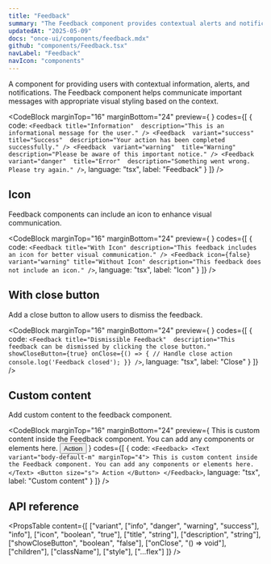 ```yaml
---
title: "Feedback"
summary: "The Feedback component provides contextual alerts and notifications with various styles and customization options."
updatedAt: "2025-05-09"
docs: "once-ui/components/feedback.mdx"
github: "components/Feedback.tsx"
navLabel: "Feedback"
navIcon: "components"
---
```


A component for providing users with contextual information, alerts, and notifications. The Feedback component helps communicate important messages with appropriate visual styling based on the context.

<CodeBlock
  marginTop="16"
  marginBottom="24"
  preview={
    <Column gap="16" fillWidth>
      <Feedback 
        variant="info" 
        title="Information" 
        description="This is an informational message for the user."
      />
      <Feedback 
        variant="success" 
        title="Success" 
        description="Your action has been completed successfully."
      />
      <Feedback 
        variant="warning" 
        title="Warning" 
        description="Please be aware of this important notice."
      />
      <Feedback 
        variant="danger" 
        title="Error" 
        description="Something went wrong. Please try again."
      />
    </Column>
  }
  codes={[
    {
      code:
`<Feedback
    title="Information" 
    description="This is an informational message for the user."
/>
<Feedback 
    variant="success" 
    title="Success" 
    description="Your action has been completed successfully."
/>
<Feedback 
    variant="warning" 
    title="Warning" 
    description="Please be aware of this important notice."
/>
<Feedback 
    variant="danger" 
    title="Error" 
    description="Something went wrong. Please try again."
/>`,
      language: "tsx",
      label: "Feedback"
    }
  ]}
/>

## Icon

Feedback components can include an icon to enhance visual communication.

<CodeBlock
  marginTop="16"
  marginBottom="24"
  preview={
    <Column gap="16" fillWidth>
      <Feedback
        title="With Icon" 
        description="This feedback includes an icon for better visual communication."
      />
      <Feedback 
        icon={false}
        variant="warning"
        title="Without Icon" 
        description="This feedback does not include an icon."
      />
    </Column>
  }
  codes={[
    {
      code:
`<Feedback
    title="With Icon"
    description="This feedback includes an icon for better visual communication."
/>
<Feedback
    icon={false}
    variant="warning"
    title="Without Icon"
    description="This feedback does not include an icon."
/>`,
      language: "tsx",
      label: "Icon"
    }
  ]}
/>

## With close button

Add a close button to allow users to dismiss the feedback.

<CodeBlock
  marginTop="16"
  marginBottom="24"
  preview={
    <Feedback
      title="Dismissible Feedback" 
      description="This feedback can be dismissed by clicking the close button."
      showCloseButton={true}
    />
  }
  codes={[
    {
      code:
`<Feedback
    title="Dismissible Feedback" 
    description="This feedback can be dismissed by clicking the close button."
    showCloseButton={true}
    onClose={() => {
      // Handle close action
      console.log('Feedback closed');
    }}
/>`,
      language: "tsx",
      label: "Close"
    }
  ]}
/>

## Custom content

Add custom content to the feedback component.

<CodeBlock
  marginTop="16"
  marginBottom="24"
  preview={
    <Feedback>
      <Text variant="body-default-m" marginTop="4">This is custom content inside the Feedback component. You can add any components or elements here.</Text>
      <Button size="s">Action</Button>
    </Feedback>
  }
  codes={[
    {
      code:
`<Feedback>
    <Text variant="body-default-m" marginTop="4">
      This is custom content inside the Feedback component. You can add any components or elements here.
    </Text>
    <Button size="s">
      Action
    </Button>
</Feedback>`,
      language: "tsx",
      label: "Custom content"
    }
  ]}
/>

## API reference

<PropsTable
  content={[
    ["variant", ["info", "danger", "warning", "success"], "info"],
    ["icon", "boolean", "true"],
    ["title", "string"],
    ["description", "string"],
    ["showCloseButton", "boolean", "false"],
    ["onClose", "() => void"],
    ["children"],
    ["className"],
    ["style"],
    ["...flex"]
  ]}
/>